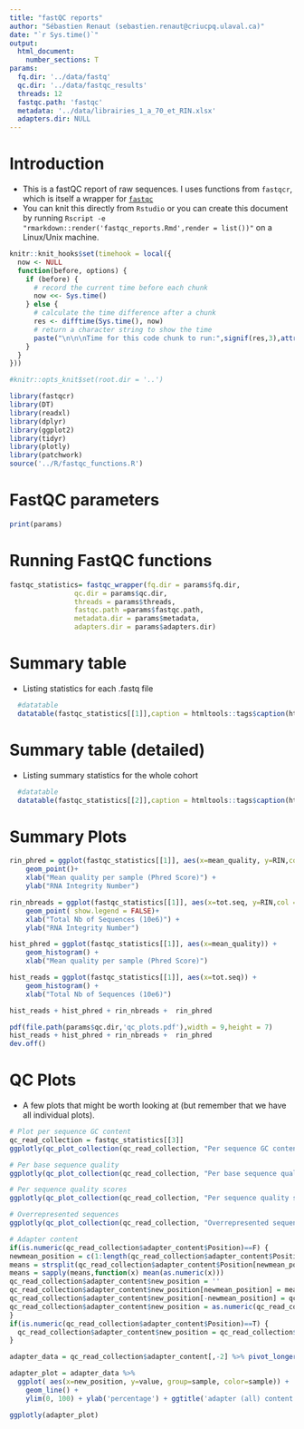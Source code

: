 ---
title: "fastQC reports"
author: "Sébastien Renaut (sebastien.renaut@criucpq.ulaval.ca)"
date: "`r Sys.time()`"
output:
  html_document:
    number_sections: T
params:
  fq.dir: '../data/fastq'
  qc.dir: '../data/fastqc_results'
  threads: 12
  fastqc.path: 'fastqc' 
  metadata: '../data/librairies_1_a_70_et_RIN.xlsx'
  adapters.dir: NULL
---


# Introduction  
* This is a fastQC report of raw sequences. I uses functions from `fastqcr`, which is itself a wrapper for [`fastqc`](https://www.bioinformatics.babraham.ac.uk/projects/fastqc/)
* You can knit this directly from `Rstudio` or you can create this document by running `Rscript -e "rmarkdown::render('fastqc_reports.Rmd',render = list())"` on a Linux/Unix machine. 

 
```{r, timehook,echo=F}
knitr::knit_hooks$set(timehook = local({
  now <- NULL
  function(before, options) {
    if (before) {
      # record the current time before each chunk
      now <<- Sys.time()
    } else {
      # calculate the time difference after a chunk
      res <- difftime(Sys.time(), now)
      # return a character string to show the time
      paste("\n\n\nTime for this code chunk to run:",signif(res,3),attr(res,'units'))
    }
  }
}))

#knitr::opts_knit$set(root.dir = '..')
``` 

```{r, requirements,echo=TRUE,message =FALSE,warning =F}
library(fastqcr)
library(DT)
library(readxl)
library(dplyr)
library(ggplot2)
library(tidyr)
library(plotly)
library(patchwork)
source('../R/fastqc_functions.R')
```

# FastQC parameters
```{r, parameters,message = T, echo =T}
print(params)
```

# Running FastQC functions
```{r, tables,message = T, eval = T, echo = T, timehook = T}
fastqc_statistics= fastqc_wrapper(fq.dir = params$fq.dir,
                qc.dir = params$qc.dir,
                threads = params$threads,
                fastqc.path =params$fastqc.path,
                metadata.dir = params$metadata,
                adapters.dir = params$adapters.dir)
```

# Summary table
  * Listing statistics for each .fastq file
```{r, summary_tables,echo = F}
  
  #datatable 
  datatable(fastqc_statistics[[1]],caption = htmltools::tags$caption(htmltools::strong("Summary statistics"), style="color:darkred"))
``` 


# Summary table (detailed)
  * Listing summary statistics for the whole cohort
```{r, summary_detailed,echo = F}
  #datatable
  datatable(fastqc_statistics[[2]],caption = htmltools::tags$caption(htmltools::strong("Summary statistics (detailed)"), style="color:darkred"))
```

# Summary Plots 
```{r, summary, fig.width = 9, fig.height=9,echo =F}
rin_phred = ggplot(fastqc_statistics[[1]], aes(x=mean_quality, y=RIN,col = type)) + 
    geom_point()+
    xlab("Mean quality per sample (Phred Score)") +
    ylab("RNA Integrity Number") 

rin_nbreads = ggplot(fastqc_statistics[[1]], aes(x=tot.seq, y=RIN,col = type)) + 
    geom_point( show.legend = FALSE)+
    xlab("Total Nb of Sequences (10e6)") +
    ylab("RNA Integrity Number") 

hist_phred = ggplot(fastqc_statistics[[1]], aes(x=mean_quality)) +
    geom_histogram() + 
    xlab("Mean quality per sample (Phred Score)")

hist_reads = ggplot(fastqc_statistics[[1]], aes(x=tot.seq)) +
    geom_histogram() + 
    xlab("Total Nb of Sequences (10e6)")

hist_reads + hist_phred + rin_nbreads +  rin_phred 

pdf(file.path(params$qc.dir,'qc_plots.pdf'),width = 9,height = 7)
hist_reads + hist_phred + rin_nbreads +  rin_phred 
dev.off()


```


# QC Plots
 * A few plots that might be worth looking at (but remember that we have all individual plots).
```{r, plots,timehook =T,fig.width = 11, echo=F}
# Plot per sequence GC content
qc_read_collection = fastqc_statistics[[3]]
ggplotly(qc_plot_collection(qc_read_collection, "Per sequence GC content"))

# Per base sequence quality
ggplotly(qc_plot_collection(qc_read_collection, "Per base sequence quality"))

# Per sequence quality scores
ggplotly(qc_plot_collection(qc_read_collection, "Per sequence quality scores"))

# Overrepresented sequences
ggplotly(qc_plot_collection(qc_read_collection, "Overrepresented sequences"))

# Adapter content
if(is.numeric(qc_read_collection$adapter_content$Position)==F) {
newmean_position = c(1:length(qc_read_collection$adapter_content$Position))[regexpr('-',qc_read_collection$adapter_content$Position,fixed = T)>0]
means = strsplit(qc_read_collection$adapter_content$Position[newmean_position],'-')
means = sapply(means,function(x) mean(as.numeric(x)))
qc_read_collection$adapter_content$new_position = ''
qc_read_collection$adapter_content$new_position[newmean_position] = means
qc_read_collection$adapter_content$new_position[-newmean_position] = qc_read_collection$adapter_content$Position[-newmean_position]
qc_read_collection$adapter_content$new_position = as.numeric(qc_read_collection$adapter_content$new_position)
}
if(is.numeric(qc_read_collection$adapter_content$Position)==T) {
  qc_read_collection$adapter_content$new_position = qc_read_collection$adapter_content$Position
}

adapter_data = qc_read_collection$adapter_content[,-2] %>% pivot_longer(cols = !c(sample,new_position))

adapter_plot = adapter_data %>%
  ggplot( aes(x=new_position, y=value, group=sample, color=sample)) +
    geom_line() +
    ylim(0, 100) + ylab('percentage') + ggtitle('adapter (all) content')

ggplotly(adapter_plot)

```